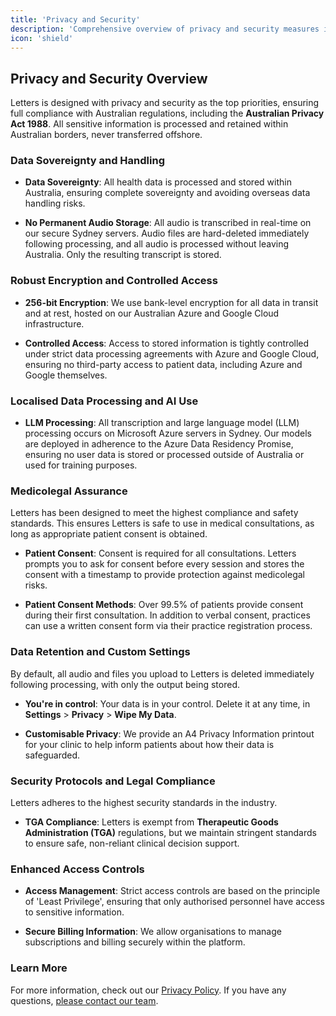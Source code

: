 ```yaml
---
title: 'Privacy and Security'  
description: 'Comprehensive overview of privacy and security measures in Letters'  
icon: 'shield'  
---
```


## Privacy and Security Overview

Letters is designed with privacy and security as the top priorities, ensuring full compliance with Australian regulations, including the **Australian Privacy Act 1988**. All sensitive information is processed and retained within Australian borders, never transferred offshore.

### Data Sovereignty and Handling

* **Data Sovereignty**: All health data is processed and stored within Australia, ensuring complete sovereignty and avoiding overseas data handling risks.

* **No Permanent Audio Storage**: All audio is transcribed in real-time on our secure Sydney servers. Audio files are hard-deleted immediately following processing, and all audio is processed without leaving Australia. Only the resulting transcript is stored.

### **Robust Encryption and Controlled Access**

* **256-bit Encryption**: We use bank-level encryption for all data in transit and at rest, hosted on our Australian Azure and Google Cloud infrastructure.

* **Controlled Access**: Access to stored information is tightly controlled under strict data processing agreements with Azure and Google Cloud, ensuring no third-party access to patient data, including Azure and Google themselves.

### **Localised Data Processing and AI Use**

* **LLM Processing**: All transcription and large language model (LLM) processing occurs on Microsoft Azure servers in Sydney. Our models are deployed in adherence to the Azure Data Residency Promise, ensuring no user data is stored or processed outside of Australia or used for training purposes.

### Medicolegal Assurance

Letters has been designed to meet the highest compliance and safety standards. This ensures Letters is safe to use in medical consultations, as long as appropriate patient consent is obtained.

* **Patient Consent**: Consent is required for all consultations. Letters prompts you to ask for consent before every session and stores the consent with a timestamp to provide protection against medicolegal risks.

* **Patient Consent Methods**: Over 99.5% of patients provide consent during their first consultation. In addition to verbal consent, practices can use a written consent form via their practice registration process.

### Data Retention and Custom Settings

By default, all audio and files you upload to Letters is deleted immediately following processing, with only the output being stored.&#x20;

* **You're in control**: Your data is in your control. Delete it at any time, in **Settings** > **Privacy** > **Wipe My Data**.

* **Customisable Privacy**: We provide an A4 Privacy Information printout for your clinic to help inform patients about how their data is safeguarded.

### Security Protocols and Legal Compliance

Letters adheres to the highest security standards in the industry.

* **TGA Compliance**: Letters is exempt from **Therapeutic Goods Administration (TGA)** regulations, but we maintain stringent standards to ensure safe, non-reliant clinical decision support.

### Enhanced Access Controls

* **Access Management**: Strict access controls are based on the principle of 'Least Privilege', ensuring that only authorised personnel have access to sensitive information.

* **Secure Billing Information**: We allow organisations to manage subscriptions and billing securely within the platform.

### Learn More

For more information, check out our [Privacy Policy](https://letters.app/privacy). If you have any questions, [please contact our team](mailto:support@letters.app.).